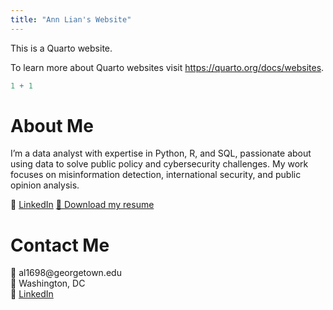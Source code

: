 ```yaml
---
title: "Ann Lian's Website"
---
```


This is a Quarto website.

To learn more about Quarto websites visit <https://quarto.org/docs/websites>.

```r
1 + 1
```


# About Me

I’m a data analyst with expertise in Python, R, and SQL, passionate about using data to solve public policy and cybersecurity challenges. My work focuses on misinformation detection, international security, and public opinion analysis.

🔗 [LinkedIn](https://www.linkedin.com/in/annlian)
[📄 Download my resume](Ann_Lian_Resume.pdf)


# Contact Me

📧 al1698@georgetown.edu  
📍 Washington, DC  
🔗 [LinkedIn](https://www.linkedin.com/in/annlian)